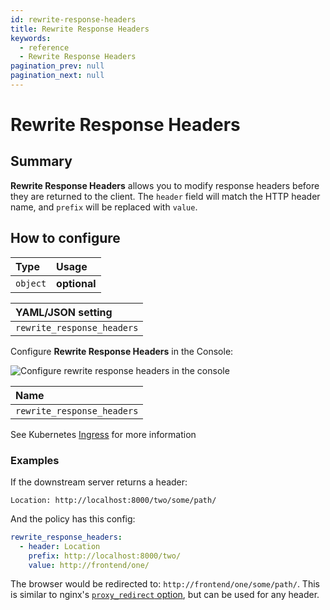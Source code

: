 ```yaml
---
id: rewrite-response-headers
title: Rewrite Response Headers
keywords:
  - reference
  - Rewrite Response Headers
pagination_prev: null
pagination_next: null
---
```



# Rewrite Response Headers

## Summary

**Rewrite Response Headers** allows you to modify response headers before they are returned to the client. The `header` field will match the HTTP header name, and `prefix` will be replaced with `value`.

## How to configure

| **Type** | **Usage**    |
| :------- | :----------- |
| `object` | **optional** |

<Tabs>
<TabItem value="Core" label="Core">

| **YAML**/**JSON** setting  |
| :------------------------- |
| `rewrite_response_headers` |

</TabItem>
<TabItem value="Enterprise" label="Enterprise">

Configure **Rewrite Response Headers** in the Console:

![Configure rewrite response headers in the console](../img/routes/headers/rewrite-response-header.png)

</TabItem>
<TabItem value="Kubernetes" label="Kubernetes">

| **Name**                   |
| :------------------------- |
| `rewrite_response_headers` |

See Kubernetes [Ingress](/docs/deploy/k8s/ingress#annotations) for more information

</TabItem>
</Tabs>

### Examples

If the downstream server returns a header:

```text
Location: http://localhost:8000/two/some/path/
```

And the policy has this config:

```yaml
rewrite_response_headers:
  - header: Location
    prefix: http://localhost:8000/two/
    value: http://frontend/one/
```

The browser would be redirected to: `http://frontend/one/some/path/`. This is similar to nginx's [`proxy_redirect` option](http://nginx.org/en/docs/http/ngx_http_proxy_module.html#proxy_redirect), but can be used for any header.
